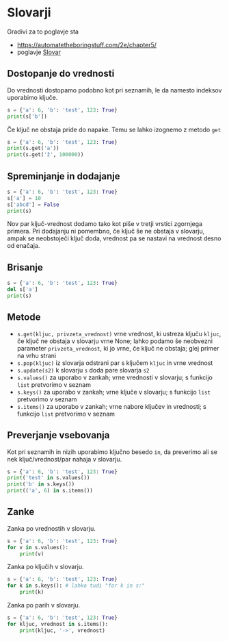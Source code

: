 # Slovarji

Gradivi za to poglavje sta

-   <https://automatetheboringstuff.com/2e/chapter5/>
-   poglavje [Slovar](https://lusy.fri.uni-lj.si/ucbenik/book/1212/index.html)

## Dostopanje do vrednosti

Do vrednosti dostopamo podobno kot pri seznamih, le da namesto indeksov uporabimo ključe.

```python
s = {'a': 6, 'b': 'test', 123: True}
print(s['b'])
```

Če ključ ne obstaja pride do napake. Temu se lahko izognemo z metodo `get`

```python
s = {'a': 6, 'b': 'test', 123: True}
print(s.get('a'))
print(s.get('ž', 100000))
```

## Spreminjanje in dodajanje

```python
s = {'a': 6, 'b': 'test', 123: True}
s['a'] = 10
s['abcd'] = False
print(s)
```

Nov par ključ-vrednost dodamo tako kot piše v tretji vrstici zgornjega primera. Pri dodajanju ni pomembno, če ključ še ne obstaja v slovarju, ampak se neobstoječi ključ doda, vrednost pa se nastavi na vrednost desno od enačaja.

## Brisanje

```python
s = {'a': 6, 'b': 'test', 123: True}
del s['a']
print(s)
```

## Metode

-   `s.get(kljuc, privzeta_vrednost)` vrne vrednost, ki ustreza ključu `kljuc`, če ključ ne obstaja v slovarju vrne None; lahko podamo še neobvezni parameter `privzeta_vrednost`, ki jo vrne, če ključ ne obstaja; glej primer na vrhu strani
-   `s.pop(kljuc)` iz slovarja odstrani par s ključem `kljuc` in vrne vrednost
-   `s.update(s2)` k slovarju `s` doda pare slovarja `s2`
-   `s.values()` za uporabo v zankah; vrne vrednosti v slovarju; s funkcijo `list` pretvorimo v seznam
-   `s.keys()` za uporabo v zankah; vrne ključe v slovarju; s funkcijo `list` pretvorimo v seznam
-   `s.items()` za uporabo v zankah; vrne nabore ključev in vrednosti; s funkcijo `list` pretvorimo v seznam

## Preverjanje vsebovanja

Kot pri seznamih in nizih uporabimo ključno besedo `in`, da preverimo ali se nek ključ/vrednost/par nahaja v slovarju.

```python
s = {'a': 6, 'b': 'test', 123: True}
print('test' in s.values())
print('b' in s.keys())
print(('a', 6) in s.items())
```

## Zanke

Zanka po vrednostih v slovarju.

```python
s = {'a': 6, 'b': 'test', 123: True}
for v in s.values():
	print(v)
```

Zanka po ključih v slovarju.

```python
s = {'a': 6, 'b': 'test', 123: True}
for k in s.keys(): # lahko tudi "for k in s:"
	print(k)
```

Zanka po parih v slovarju.

```python
s = {'a': 6, 'b': 'test', 123: True}
for kljuc, vrednost in s.items():
	print(kljuc, '->', vrednost)
```
